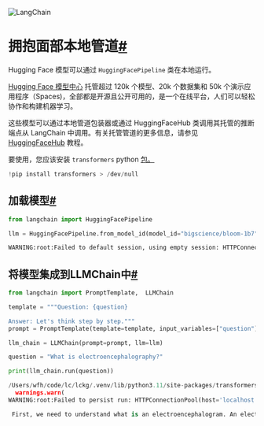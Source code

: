 

<Head>
  <script>
    {
      `(function() {
         var _hmt = _hmt || [];
(function() {
  var hm = document.createElement("script");
  hm.src = "https://hm.baidu.com/hm.js?e60fb290e204e04c5cb6f79b0ac1e697";
  var s = document.getElementsByTagName("script")[0]; 
  s.parentNode.insertBefore(hm, s);
})();
       })();`
    }
  </script>
</Head>

![LangChain](https://pica.zhimg.com/50/v2-56e8bbb52aa271012541c1fe1ceb11a2_r.gif)





拥抱面部本地管道[#](#hugging-face-local-pipelines "链接到此标题的永久链接")
========================================================

Hugging Face 模型可以通过 `HuggingFacePipeline` 类在本地运行。

[Hugging Face 模型中心](https://huggingface.co/models) 托管超过 120k 个模型、20k 个数据集和 50k 个演示应用程序（Spaces)，全部都是开源且公开可用的，是一个在线平台，人们可以轻松协作和构建机器学习。

这些模型可以通过本地管道包装器或通过 HuggingFaceHub 类调用其托管的推断端点从 LangChain 中调用。有关托管管道的更多信息，请参见 [HuggingFaceHub](huggingface_hub.html) 教程。

要使用，您应该安装 `transformers` python [包。](https://pypi.org/project/transformers/)

```python
!pip install transformers > /dev/null

```

加载模型[#](#load-the-model "链接到此标题的永久链接")
--------------------------------------

```python
from langchain import HuggingFacePipeline

llm = HuggingFacePipeline.from_model_id(model_id="bigscience/bloom-1b7", task="text-generation", model_kwargs={"temperature":0, "max_length":64})

```

```python
WARNING:root:Failed to default session, using empty session: HTTPConnectionPool(host='localhost', port=8000): Max retries exceeded with url: /sessions (Caused by NewConnectionError('<urllib3.connection.HTTPConnection object at 0x1117f9790>: Failed to establish a new connection: [Errno 61] Connection refused'))

```

将模型集成到LLMChain中[#](#integrate-the-model-in-an-llmchain "此标题的永久链接")
------------------------------------------------------------------

```python
from langchain import PromptTemplate,  LLMChain

template = """Question: {question}

Answer: Let's think step by step."""
prompt = PromptTemplate(template=template, input_variables=["question"])

llm_chain = LLMChain(prompt=prompt, llm=llm)

question = "What is electroencephalography?"

print(llm_chain.run(question))

```

```python
/Users/wfh/code/lc/lckg/.venv/lib/python3.11/site-packages/transformers/generation/utils.py:1288: UserWarning: Using `max_length`'s default (64) to control the generation length. This behaviour is deprecated and will be removed from the config in v5 of Transformers -- we recommend using `max_new_tokens` to control the maximum length of the generation.
  warnings.warn(
WARNING:root:Failed to persist run: HTTPConnectionPool(host='localhost', port=8000): Max retries exceeded with url: /chain-runs (Caused by NewConnectionError('<urllib3.connection.HTTPConnection object at 0x144d06910>: Failed to establish a new connection: [Errno 61] Connection refused'))

```

```python
 First, we need to understand what is an electroencephalogram. An electroencephalogram is a recording of brain activity. It is a recording of brain activity that is made by placing electrodes on the scalp. The electrodes are placed

```

